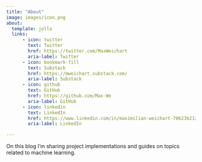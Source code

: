 ```yaml
---
title: "About"
image: images/icon.png
about:
  template: jolla
  links:
      - icon: twitter
        text: Twitter
        href: https://twitter.com/MaxWeichart
        aria-label: Twitter
      - icon: bookmark-fill
        text: Substack
        href: https://mweichart.substack.com/
        aria-label: Substack
      - icon: github
        text: GitHub
        href: https://github.com/Max-We
        aria-label: GitHub
      - icon: linkedin
        text: LinkedIn
        href: https://www.linkedin.com/in/maximilian-weichart-70623b212/
        aria-label: LinkedIn

---
```


On this blog I'm sharing project implementations and guides on topics related to machine learning.